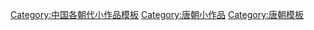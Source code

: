 [[Category:中国各朝代小作品模板|Category:中国各朝代小作品模板]]
[[Category:唐朝小作品|Category:唐朝小作品]]
[[Category:唐朝模板|Category:唐朝模板]]